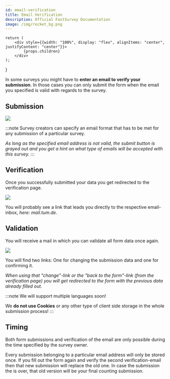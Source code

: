 ```yaml
---
id: email-verification
title: Email Verification
description: Official FastSurvey Documentation
image: /img/rocket_bg.png
---
```


    return (
        <div style={{width: "100%", display: "flex", alignItems: "center", justifyContent: "center"}}>
            {props.children}
        </div>
    );
}

In some surveys you might have to **enter an email to verify your submission**. In those cases
you can only submit the form when the email you specified is valid with regards to the survey.

## Submission

<Flexbox>
    <img src="/img/docs/email-verification-01.png" style={{width: "min(100%, 450px)", borderRadius:"6px"}}/>
</Flexbox>

<br/>

:::note
Survey creators can specify an email format that has to be met for any submission of a particular
survey.

*As long as the specified email address is not valid, the submit button is grayed out and
you get a hint on what type of emails will be accepted with this survey.*
:::

## Verification

Once you successfully submitted your data you get redirected to the verification page.

<Flexbox>
    <img src="/img/docs/email-verification-02.png" style={{width: "min(100%, 450px)", borderRadius:"6px"}}/>
</Flexbox>

<br/>

You will probably see a link that leads you directly to the respective email-inbox, *here: mail.tum.de*.

## Validation

You will receive a mail in which you can validate all form data once again.

<Flexbox>
    <img src="/img/docs/email-verification-03.png" style={{width: "min(100%, 450px)", borderRadius:"6px"}}/>
</Flexbox>

<br/>

You will find two links: One for changing the submission data and one for confirming it.

*When using that "change"-link or the "back to the form"-link (from the verification page)
you will get redirected to the form with the previous data already filled out.*

:::note
We will support multiple languages soon!

We **do not use Cookies** or any other type of client side storage in the whole submission process!
:::

## Timing

Both form submissions and verification of the email are only possible during  the time specified
by the survey owner.

Every submission belonging to a particular email address will only be stored once. If you fill out
the form again and verify the second verification-email then that new submission will replace the old
one. In case the submission the is over, that old version will be your final counting submission.

